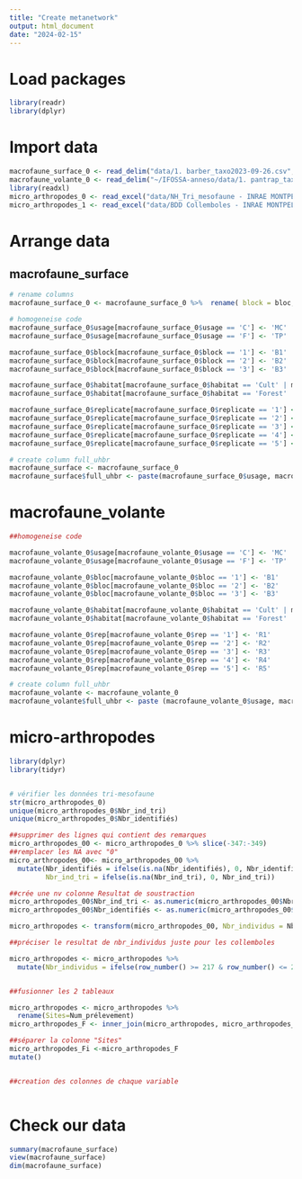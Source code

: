 ```yaml
---
title: "Create metanetwork"
output: html_document
date: "2024-02-15"
---
```


# Load packages

```r
library(readr)
library(dplyr)

```

# Import data

```r
macrofaune_surface_0 <- read_delim("data/1. barber_taxo2023-09-26.csv", show_col_types = FALSE)[,-1]
macrofaune_volante_0 <- read_delim("~/IFOSSA-anneso/data/1. pantrap_taxo2023-09-08.csv", show_col_types = FALSE) [,-1]
library(readxl)
micro_arthropodes_0 <- read_excel("data/NH_Tri_mesofaune - INRAE MONTPELLER_AM_MH.xlsx")
micro_arthropodes_1 <- read_excel("data/BDD Collemboles - INRAE MONTPELLIER.xlsx")

```

# Arrange data

## macrofaune_surface

```r
# rename columns
macrofaune_surface_0 <- macrofaune_surface_0 %>%  rename( block = bloc, replicate = rep )

# homogeneise code
macrofaune_surface_0$usage[macrofaune_surface_0$usage == 'C'] <- 'MC'
macrofaune_surface_0$usage[macrofaune_surface_0$usage == 'F'] <- 'TP'

macrofaune_surface_0$block[macrofaune_surface_0$block == '1'] <- 'B1'
macrofaune_surface_0$block[macrofaune_surface_0$block == '2'] <- 'B2'
macrofaune_surface_0$block[macrofaune_surface_0$block == '3'] <- 'B3'

macrofaune_surface_0$habitat[macrofaune_surface_0$habitat == 'Cult' | macrofaune_surface_0$habitat == 'cult' ] <- 'C'
macrofaune_surface_0$habitat[macrofaune_surface_0$habitat == 'Forest' | macrofaune_surface_0$habitat == 'LSA' ] <- 'T'

macrofaune_surface_0$replicate[macrofaune_surface_0$replicate == '1'] <- 'R1'
macrofaune_surface_0$replicate[macrofaune_surface_0$replicate == '2'] <- 'R2'
macrofaune_surface_0$replicate[macrofaune_surface_0$replicate == '3'] <- 'R3'
macrofaune_surface_0$replicate[macrofaune_surface_0$replicate == '4'] <- 'R4'
macrofaune_surface_0$replicate[macrofaune_surface_0$replicate == '5'] <- 'R5'

# create column full_uhbr
macrofaune_surface <- macrofaune_surface_0
macrofaune_surface$full_uhbr <- paste(macrofaune_surface_0$usage, macrofaune_surface_0$habitat, macrofaune_surface_0$block, macrofaune_surface_0$replicate, sep = "_")
```


# macrofaune_volante 
```r

##homogeneise code

macrofaune_volante_0$usage[macrofaune_volante_0$usage == 'C'] <- 'MC'
macrofaune_volante_0$usage[macrofaune_volante_0$usage == 'F'] <- 'TP'

macrofaune_volante_0$bloc[macrofaune_volante_0$bloc == '1'] <- 'B1'
macrofaune_volante_0$bloc[macrofaune_volante_0$bloc == '2'] <- 'B2'
macrofaune_volante_0$bloc[macrofaune_volante_0$bloc == '3'] <- 'B3'

macrofaune_volante_0$habitat[macrofaune_volante_0$habitat == 'Cult' | macrofaune_volante_0$habitat == 'cult' ] <- 'C'
macrofaune_volante_0$habitat[macrofaune_volante_0$habitat == 'Forest' | macrofaune_volante_0$habitat == 'LSA' ] <- 'T'

macrofaune_volante_0$rep[macrofaune_volante_0$rep == '1'] <- 'R1'
macrofaune_volante_0$rep[macrofaune_volante_0$rep == '2'] <- 'R2'
macrofaune_volante_0$rep[macrofaune_volante_0$rep == '3'] <- 'R3'
macrofaune_volante_0$rep[macrofaune_volante_0$rep == '4'] <- 'R4'
macrofaune_volante_0$rep[macrofaune_volante_0$rep == '5'] <- 'R5'

# create column full_uhbr
macrofaune_volante <- macrofaune_volante_0
macrofaune_volante$full_uhbr <- paste (macrofaune_volante_0$usage, macrofaune_volante_0$habitat, macrofaune_volante_0$bloc, macrofaune_volante_0$rep, sep = "_")

```

# micro-arthropodes 

```r
library(dplyr)
library(tidyr)


# vérifier les données tri-mesofaune 
str(micro_arthropodes_0)
unique(micro_arthropodes_0$Nbr_ind_tri)
unique(micro_arthropodes_0$Nbr_identifiés)

##supprimer des lignes qui contient des remarques 
micro_arthropodes_00 <- micro_arthropodes_0 %>% slice(-347:-349) 
##remplacer les NA avec "0"
micro_arthropodes_00<- micro_arthropodes_00 %>%
  mutate(Nbr_identifiés = ifelse(is.na(Nbr_identifiés), 0, Nbr_identifiés),
         Nbr_ind_tri = ifelse(is.na(Nbr_ind_tri), 0, Nbr_ind_tri))

##crée une nv colonne Resultat de soustraction
micro_arthropodes_00$Nbr_ind_tri <- as.numeric(micro_arthropodes_00$Nbr_ind_tri)
micro_arthropodes_00$Nbr_identifiés <- as.numeric(micro_arthropodes_00$Nbr_identifiés) 

micro_arthropodes <- transform(micro_arthropodes_00, Nbr_individus = Nbr_ind_tri - Nbr_identifiés)

##préciser le resultat de nbr_individus juste pour les collemboles 

micro_arthropodes <- micro_arthropodes %>%
  mutate(Nbr_individus = ifelse(row_number() >= 217 & row_number() <= 274, Nbr_ind_tri - Nbr_identifiés, NA))


##fusionner les 2 tableaux 

micro_arthropodes <- micro_arthropodes %>% 
  rename(Sites=Num_prélevement)
micro_arthropodes_F <- inner_join(micro_arthropodes, micro_arthropodes_1, by="Sites")

##séparer la colonne "Sites" 
micro_arthropodes_Fi <-micro_arthropodes_F
mutate()


##creation des colonnes de chaque variable 



```
# Check our data
```r
summary(macrofaune_surface)
view(macrofaune_surface)
dim(macrofaune_surface)
```



